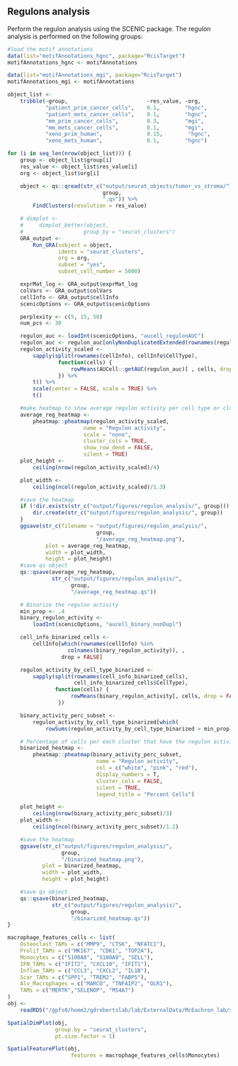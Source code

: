 
## Regulons analysis

Perform the regulon analysis using the SCENIC package. The regulon analysis is 
performed on the following groups:

```r
#load the motif annotations
data(list="motifAnnotations_hgnc", package="RcisTarget")
motifAnnotations_hgnc <- motifAnnotations

data(list="motifAnnotations_mgi", package="RcisTarget")
motifAnnotations_mgi <- motifAnnotations

object_list <-
    tribble(~group,                         ~res_value, ~org,
            "patient_prim_cancer_cells",    0.1,        "hgnc",
            "patient_mets_cancer_cells",    0.1,        "hgnc",
            "mm_prim_cancer_cells",         0.3,        "mgi",
            "mm_mets_cancer_cells",         0.1,        "mgi",
            "xeno_prim_human",              0.15,        "hgnc",
            "xeno_mets_human",              0.1,        "hgnc")

for (i in seq_len(nrow(object_list))) {
    group <- object_list$group[i]
    res_value <- object_list$res_value[i]
    org <- object_list$org[i]

    object <- qs::qread(str_c("output/seurat_objects/tumor_vs_stroma/",
                              group,
                              ".qs")) %>%
        FindClusters(resolution = res_value)

    # dimplot <- 
    #     dimplot_better(object,
    #                   group_by = "seurat_clusters")
    GRA_output <-
        Run_GRA(sobject = object,
                idents = "seurat_clusters",
                org = org,
                subset = "yes",
                subset_cell_number = 5000)

    exprMat_log <- GRA_output$exprMat_log
    colVars <- GRA_output$colVars
    cellInfo <- GRA_output$cellInfo
    scenicOptions <- GRA_output$scenicOptions

    perplexity <- c(5, 15, 50)
    num_pcs <- 30

    regulon_auc <- loadInt(scenicOptions, "aucell_regulonAUC")
    regulon_auc <- regulon_auc[onlyNonDuplicatedExtended(rownames(regulon_auc)),]
    regulon_activity_scaled <-
        sapply(split(rownames(cellInfo), cellInfo$CellType),
                function(cells) {
                    rowMeans(AUCell::getAUC(regulon_auc)[ , cells, drop = FALSE])
                }) %>%
        t() %>%
        scale(center = FALSE, scale = TRUE) %>%
        t()

    #make heatmap to show average regulon activity per cell type or cluster
    average_reg_heatmap <- 
        pheatmap::pheatmap(regulon_activity_scaled,
                        name = "Regulon activity",
                        scale = "none",
                        cluster_cols = TRUE,
                        show_row_dend = FALSE,
                        silent = TRUE)
    plot_height <- 
        ceiling(nrow(regulon_activity_scaled)/4)

    plot_width <- 
        ceiling(ncol(regulon_activity_scaled)/1.3)

    #save the heatmap
    if (!dir.exists(str_c("output/figures/regulon_analysis/", group))) {
        dir.create(str_c("output/figures/regulon_analysis/", group))
    }
    ggsave(str_c(filename = "output/figures/regulon_analysis/",
                            group,
                            "/average_reg_heatmap.png"),
            plot = average_reg_heatmap,
            width = plot_width,
            height = plot_height)
    #save qs object
    qs::qsave(average_reg_heatmap,
              str_c("output/figures/regulon_analysis/",
                    group,
                    "/average_reg_heatmap.qs"))

    # Binarize the regulon activity
    min_prop <- .4
    binary_regulon_activity <-
        loadInt(scenicOptions, "aucell_binary_nonDupl")

    cell_info_binarized_cells <-
        cellInfo[which(rownames(cellInfo) %in%
                   colnames(binary_regulon_activity)), ,
                 drop = FALSE]

    regulon_activity_by_cell_type_binarized <-
        sapply(split(rownames(cell_info_binarized_cells),
                     cell_info_binarized_cells$CellType),
               function(cells) {
                    rowMeans(binary_regulon_activity[, cells, drop = FALSE])
                })

    binary_activity_perc_subset <-
        regulon_activity_by_cell_type_binarized[which(
            rowSums(regulon_activity_by_cell_type_binarized > min_prop) > 0),]

    # Percentage of cells per each cluster that have the regulon activity
    binarized_heatmap <-
        pheatmap::pheatmap(binary_activity_perc_subset,
                            name = "Regulon activity",
                            col = c("white", "pink", "red"),
                            display_numbers = T,
                            cluster_cols = FALSE,
                            silent = TRUE,
                            legend_title = "Percent Cells")

    plot_height <-
        ceiling(nrow(binary_activity_perc_subset)/3)
    plot_width <-
        ceiling(ncol(binary_activity_perc_subset)/1.2)

    #save the heatmap
    ggsave(str_c("output/figures/regulon_analysis/",
                 group,
                 "/binarized_heatmap.png"),
           plot = binarized_heatmap,
           width = plot_width,
           height = plot_height)

    #save qs object
    qs::qsave(binarized_heatmap,
              str_c("output/figures/regulon_analysis/",
                    group,
                    "/binarized_heatmap.qs"))
}

```

```r
macrophage_features_cells <- list(
    Osteoclast_TAMs = c("MMP9", "CTSK", "NFATC1"),
    Prolif_TAMs = c("MKI67", "CDK1", "TOP2A"),
    Monocytes = c("S100A8", "S100A9", "SELL"),
    IFN_TAMs = c("IFIT2", "CXCL10", "IFIT1"),
    Inflam_TAMs = c("CCL3", "CXCL2", "IL1B"),
    Scar_TAMs = c("SPP1", "TREM2", "FABP5"),
    Alv_Macrophages = c("MARCO", "TNFAIP2", "OLR1"),
    TAMs = c("MERTK","SELENOP", "MS4A7")
)
obj <-
    readRDS("/gpfs0/home2/gdrobertslab/lab/ExternalData/McEachron_lab/spatial_data/rdata/OS7_Seurat.rds")

SpatialDimPlot(obj,
               group.by = "seurat_clusters",
               pt.size.factor = 1)

SpatialFeaturePlot(obj,
                    features = macrophage_features_cells$Monocytes)

```